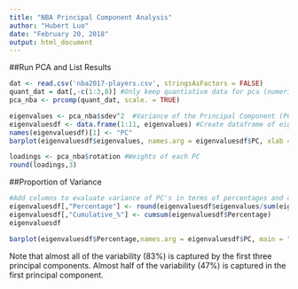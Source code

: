 ```yaml
---
title: "NBA Principal Component Analysis"
author: "Hubert Luo"
date: "February 20, 2018"
output: html_document
---
```


##Run PCA and List Results

```r
dat <- read.csv('nba2017-players.csv', stringsAsFactors = FALSE)
quant_dat = dat[,-c(1:3,8)] #Only keep quantiative data for pca (numeric/integer data type)
pca_nba <- prcomp(quant_dat, scale. = TRUE)

eigenvalues <- pca_nba$sdev^2  #Variance of the Principal Component (PC's) is equal to the eigenvalue of the PC
eigenvaluesdf <- data.frame(1:11, eigenvalues) #Create dataframe of eigenvalues with column for each PC
names(eigenvaluesdf)[1] <- "PC"
barplot(eigenvaluesdf$eigenvalues, names.arg = eigenvaluesdf$PC, xlab = "Principal Component", ylab = "Eigenvalue", main = "Eigenvalue of Each PC", col = c("blue","gold"))

loadings <- pca_nba$rotation #Weights of each PC
round(loadings,3)
```

##Proportion of Variance

```r
#Add columns to evaluate variance of PC's in terms of percentages and cumulative percentages
eigenvaluesdf[,"Percentage"] <- round(eigenvaluesdf$eigenvalues/sum(eigenvaluesdf$eigenvalues)*100,2)
eigenvaluesdf[,"Cumulative_%"] <- cumsum(eigenvaluesdf$Percentage)
eigenvaluesdf

barplot(eigenvaluesdf$Percentage,names.arg = eigenvaluesdf$PC, main = "Bar Chart of Eigenvalues", xlab = "Principal Component", ylab = "Eigenvalue")
```

Note that almost all of the variability (83%) is captured by the first three principal components. Almost half of the variability (47%) is captured in the first principal component.